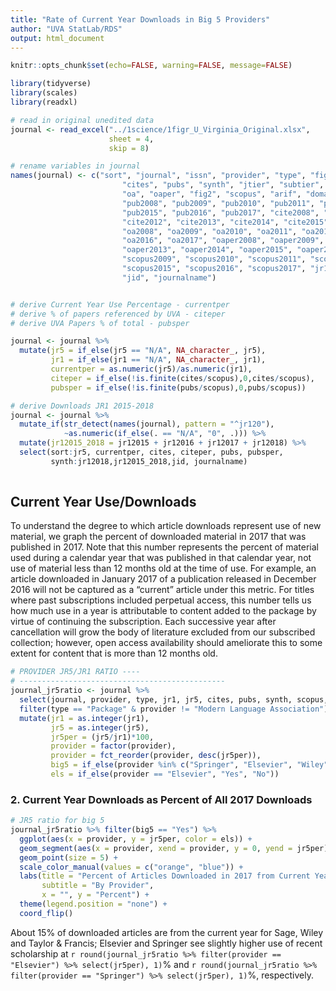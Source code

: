 ```yaml
---
title: "Rate of Current Year Downloads in Big 5 Providers"
author: "UVA StatLab/RDS"
output: html_document
---
```


```r
knitr::opts_chunk$set(echo=FALSE, warning=FALSE, message=FALSE)
```

```r
library(tidyverse)
library(scales)
library(readxl)

# read in original unedited data
journal <- read_excel("../1science/1figr_U_Virginia_Original.xlsx", 
                      sheet = 4, 
                      skip = 8)

# rename variables in journal
names(journal) <- c("sort", "journal", "issn", "provider", "type", "fig1", "jr1", "jr5", 
                         "cites", "pubs", "synth", "jtier", "subtier", "dupes",
                         "oa", "oaper", "fig2", "scopus", "arif", "domain", "field", "subfield", 
                         "pub2008", "pub2009", "pub2010", "pub2011", "pub2012", "pub2013", "pub2014",
                         "pub2015", "pub2016", "pub2017", "cite2008", "cite2009", "cite2010", "cite2011",
                         "cite2012", "cite2013", "cite2014", "cite2015", "cite2016", "cite2017", 
                         "oa2008", "oa2009", "oa2010", "oa2011", "oa2012", "oa2013", "oa2014", "oa2015", 
                         "oa2016", "oa2017", "oaper2008", "oaper2009", "oaper2010", "oaper2011", "oaper2012",
                         "oaper2013", "oaper2014", "oaper2015", "oaper2016", "oaper2017", "scopus2008",
                         "scopus2009", "scopus2010", "scopus2011", "scopus2012", "scopus2013", "scopus2014",
                         "scopus2015", "scopus2016", "scopus2017", "jr12015", "jr12016", "jr12017", "jr12018",
                         "jid", "journalname")


# derive Current Year Use Percentage - currentper
# derive % of papers referenced by UVA - citeper
# derive UVA Papers % of total - pubsper

journal <- journal %>% 
  mutate(jr5 = if_else(jr5 == "N/A", NA_character_, jr5),
         jr1 = if_else(jr1 == "N/A", NA_character_, jr1),
         currentper = as.numeric(jr5)/as.numeric(jr1),
         citeper = if_else(!is.finite(cites/scopus),0,cites/scopus),
         pubsper = if_else(!is.finite(pubs/scopus),0,pubs/scopus)) 

# derive Downloads JR1 2015-2018
journal <- journal %>% 
  mutate_if(str_detect(names(journal), pattern = "^jr120"), 
            ~as.numeric(if_else(. == "N/A", "0", .))) %>% 
  mutate(jr12015_2018 = jr12015 + jr12016 + jr12017 + jr12018) %>% 
  select(sort:jr5, currentper, cites, citeper, pubs, pubsper,
         synth:jr12018,jr12015_2018,jid, journalname)
  
```

## Current Year Use/Downloads

To understand the degree to which article downloads represent use of new material, we graph the percent of downloaded material in 2017 that was published in 2017. Note that this number represents the percent of material used during a calendar year that was published in that calendar year, not use of material less than 12 months old at the time of use. For example, an article downloaded in January 2017 of a publication released in December 2016 will not be captured as a “current” article under this metric. For titles where past subscriptions included perpetual access, this number tells us how much use in a year is attributable to content added to the package by virtue of continuing the subscription. Each successive year after cancellation will grow the body of literature excluded from our subscribed collection; however, open access availability should ameliorate this to some extent for content that is more than 12 months old. 


```r
# PROVIDER JR5/JR1 RATIO ----
# ----------------------------------------------
journal_jr5ratio <- journal %>% 
  select(journal, provider, type, jr1, jr5, cites, pubs, synth, scopus, domain, field, jid) %>% 
  filter(type == "Package" & provider != "Modern Language Association") %>% 
  mutate(jr1 = as.integer(jr1),
         jr5 = as.integer(jr5),
         jr5per = (jr5/jr1)*100,
         provider = factor(provider),
         provider = fct_reorder(provider, desc(jr5per)),
         big5 = if_else(provider %in% c("Springer", "Elsevier", "Wiley", "Sage", "Taylor & Francis"), "Yes", "No"),
         els = if_else(provider == "Elsevier", "Yes", "No")) 
```

### 2. Current Year Downloads as Percent of All 2017 Downloads

```r
# JR5 ratio for big 5
journal_jr5ratio %>% filter(big5 == "Yes") %>% 
  ggplot(aes(x = provider, y = jr5per, color = els)) + 
  geom_segment(aes(x = provider, xend = provider, y = 0, yend = jr5per), color = "grey", size = 1) +
  geom_point(size = 5) +
  scale_color_manual(values = c("orange", "blue")) +
  labs(title = "Percent of Articles Downloaded in 2017 from Current Year",
       subtitle = "By Provider",
       x = "", y = "Percent") +
  theme(legend.position = "none") +
  coord_flip() 
```

About 15% of downloaded articles are from the current year for Sage, Wiley and Taylor & Francis; Elsevier and Springer see slightly higher use of recent scholarship at `r round(journal_jr5ratio %>% filter(provider == "Elsevier") %>% select(jr5per), 1)`% and `r round(journal_jr5ratio %>% filter(provider == "Springer") %>% select(jr5per), 1)`%, respectively.


